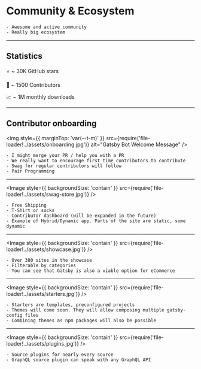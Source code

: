 

# Community & Ecosystem

```notes
- Awesome and active community
- Really big ecosystem
```

---

## Statistics

⭐ ~ 30K GitHub stars

👤 ~ 1500 Contributors

📈 ~ 1M monthly downloads

---

## Contributor onboarding

<img
  style={{ marginTop: 'var(--t-m)' }}
  src={require('file-loader!../assets/onboarding.jpg')}
  alt="Gatsby Bot Welcome Message"
/>

```notes
- I might merge your PR / help you with a PR
- We really want to encourage first time contributors to contribute
- Swag for regular contributors will follow
- Pair Programming
```

---

<Image
  style={{ backgroundSize: 'contain' }}
  src={require('file-loader!../assets/swag-store.jpg')}
/>

```notes
- Free Shipping
- T-Shirt or socks
- Contributor dashboard (will be expanded in the future)
- Example of Hybrid/Dynamic app. Parts of the site are static, some dynamic
```

---

<Image
  style={{ backgroundSize: 'contain' }}
  src={require('file-loader!../assets/showcase.jpg')}
/>

```notes
- Over 380 sites in the showcase
- Filterable by categories
- You can see that Gatsby is also a viable option for eCommerce
```

---

<Image
  style={{ backgroundSize: 'contain' }}
  src={require('file-loader!../assets/starters.jpg')}
/>

```notes
- Starters are templates, preconfigured projects
- Themes will come soon. They will allow composing multiple gatsby-config files
- Combining themes as npm packages will also be possible
```

---

<Image
  style={{ backgroundSize: 'contain' }}
  src={require('file-loader!../assets/plugins.jpg')}
/>

```notes
- Source plugins for nearly every source
- GraphQL source plugin can speak with any GraphQL API
```
